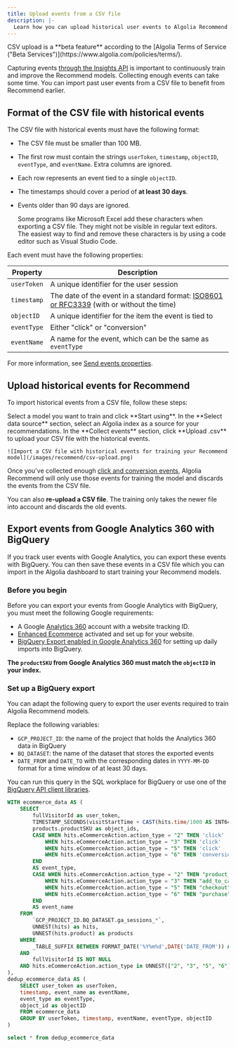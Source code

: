 ```yaml
---
title: Upload events from a CSV file
description: |-
  Learn how you can upload historical user events to Algolia Recommend to get started quicker.
---
```


<Card title="Beta" icon="vial" href="/content/components/card-group">
  CSV upload is a **beta feature** according to the [Algolia Terms of Service ("Beta Services")](https://www.algolia.com/policies/terms/).
</Card>

Capturing events [through the Insights API](/guides/send-events/get-started/) is important
to continuously train and improve the Recommend models.
Collecting enough events can take some time.
You can import past user events from a CSV file to benefit from Recommend earlier.

## Format of the CSV file with historical events

The CSV file with historical events must have the following format:

- The CSV file must be smaller than 100 MB.
- The first row must contain the strings `userToken`, `timestamp`, `objectID`, `eventType`, and `eventName`.
  Extra columns are ignored.
- Each row represents an event tied to a single `objectID`.
- The timestamps should cover a period of **at least 30 days**.
- Events older than 90 days are ignored.

    <Note>
        Some programs like Microsoft Excel add these characters when exporting a CSV file.
        They might not be visible in regular text editors. The easiest way to find and remove
        these characters is by using a code editor such as Visual Studio Code.
    </Note>

Each event must have the following properties:

|Property|Description|
|-|-|
| `userToken` |A unique identifier for the user session |
| `timestamp` |The date of the event in a standard format: [ISO8601 or RFC3339](https://wikipedia.org/wiki/ISO_8601#RFCs) (with or without the time) |
| `objectID` |A unique identifier for the item the event is tied to |
| `eventType` |Either "click" or "conversion" |
| `eventName` |A name for the event, which can be the same as `eventType` |

For more information, see [Send events properties](https://www.algolia.com/doc/rest-api/insights/#tag/events/operation/pushEvents).

## Upload historical events for Recommend

To import historical events from a CSV file, follow these steps:


<Dashboard />
<Steps>
  <Step title="Select model" stepNumber="3">
    Select a model you want to train and click **Start using**.
  </Step>
  <Step title="Select source">
    In the **Select data source** section, select an Algolia index as a source for your recommendations.
  </Step>
  <Step title="Select source">
    In the **Collect events** section, click **Upload .csv** to upload your CSV file with the historical events.

    ![Import a CSV file with historical events for training your Recommend model](/images/recommend/csv-upload.png)
  </Step>
</Steps>

Once you've collected enough [click and conversion events](/guides/send-events/get-started/),
Algolia Recommend will only use those events for training the model and discards the events from the CSV file.

You can also **re-upload a CSV file**.
The training only takes the newer file into account and discards the old events.

## Export events from Google Analytics 360 with BigQuery

If you track user events with Google Analytics,
you can export these events with BigQuery.
You can then save these events in a CSV file which you can import in the Algolia dashboard to start training your Recommend models.

### Before you begin

Before you can export your events from Google Analytics with BigQuery, you must meet the following Google requirements:

- A Google [Analytics 360](https://marketingplatform.google.com/about/analytics-360/) account with a website tracking ID.
- [Enhanced Ecommerce](https://support.google.com/analytics/answer/6014841) activated and set up for your website.
- [BigQuery Export enabled in Google Analytics 360](https://support.google.com/analytics/answer/3416092) for setting up daily imports into BigQuery.

**The `productSKU` from Google Analytics 360 must match the `objectID` in your index.**

### Set up a BigQuery export

You can adapt the following query to export the user events required to train Algolia Recommend models.

Replace the following variables:

- `GCP_PROJECT_ID`: the name of the project that holds the Analytics 360 data in BigQuery
- `BQ_DATASET`: the name of the dataset that stores the exported events
- `DATE_FROM` and `DATE_TO` with the corresponding dates in `YYYY-MM-DD` format for a time window of at least 30 days.

You can run this query in the SQL workplace for BigQuery or use one of the [BigQuery API client libraries](https://cloud.google.com/bigquery/docs/reference/libraries).

```sql SQL
WITH ecommerce_data AS (
    SELECT
        fullVisitorId as user_token,
        TIMESTAMP_SECONDS(visitStartTime + CAST(hits.time/1000 AS INT64)) as timestamp,
        products.productSKU as object_ids,
        CASE WHEN hits.eCommerceAction.action_type = "2" THEN 'click'
            WHEN hits.eCommerceAction.action_type = "3" THEN 'click'
            WHEN hits.eCommerceAction.action_type = "5" THEN 'click'
            WHEN hits.eCommerceAction.action_type = "6" THEN 'conversion'
        END
        AS event_type,
        CASE WHEN hits.eCommerceAction.action_type = "2" THEN "product_view"
            WHEN hits.eCommerceAction.action_type = "3" THEN "add_to_cart"
            WHEN hits.eCommerceAction.action_type = "5" THEN "checkout"
            WHEN hits.eCommerceAction.action_type = "6" THEN "purchase"
        END
        AS event_name
    FROM
        `GCP_PROJECT_ID.BQ_DATASET.ga_sessions_*`,
        UNNEST(hits) as hits,
        UNNEST(hits.product) as products
    WHERE
        _TABLE_SUFFIX BETWEEN FORMAT_DATE('%Y%m%d',DATE('DATE_FROM')) AND FORMAT_DATE('%Y%m%d',DATE('DATE_TO'))
    AND
        fullVisitorId IS NOT NULL
    AND hits.eCommerceAction.action_type in UNNEST(["2", "3", "5", "6"])
),
dedup_ecommerce_data AS (
    SELECT user_token as userToken,
    timestamp, event_name as eventName,
    event_type as eventType,
    object_id as objectID
    FROM ecommerce_data
    GROUP BY userToken, timestamp, eventName, eventType, objectID
)

select * from dedup_ecommerce_data
```

